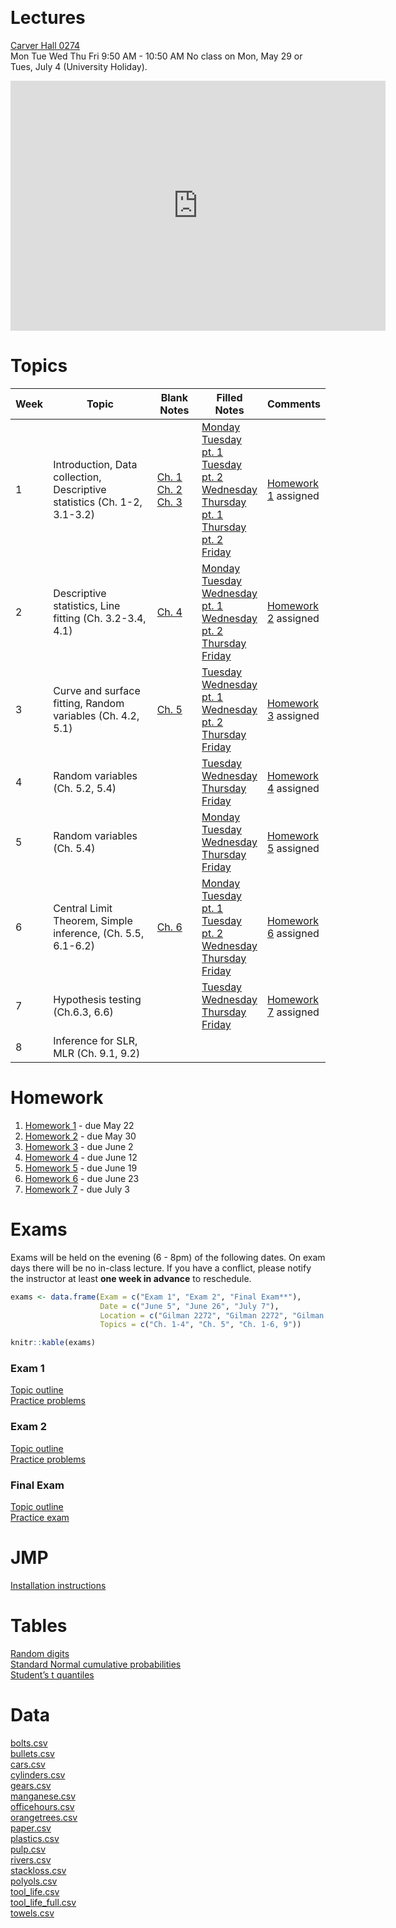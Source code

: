 <br/>

# Lectures

[Carver Hall 0274](http://www.fpm.iastate.edu/roomscheduling/room.asp?room_id=51)  
Mon Tue Wed Thu Fri 9:50 AM - 10:50 AM
No class on Mon, May 29 or Tues, July 4 (University Holiday).   

<iframe src="https://calendar.google.com/calendar/embed?src=iastate.edu_car6h4lm1hgecaiejjuehb3r1c%40group.calendar.google.com&amp;mode=WEEK&amp;height=600&amp;wkst=1&amp;bgcolor=%23FFFFFF&amp;ctz=America%2FChicago" style="border-width:0" width="600" height="400" frameborder="0" scrolling="no"></iframe>

# Topics

Week | Topic | Blank Notes | Filled Notes | Comments
--- | ---------------------- | -------- | -------- | -------- 
1  | Introduction, Data collection, Descriptive statistics (Ch. 1-2, 3.1-3.2) | [Ch. 1](notes/blank/01_introduction.pdf) <br/> [Ch. 2](notes/blank/02_collection.pdf) <br/> [Ch. 3](notes/blank/03_descriptive.pdf) | [Monday](notes/filled/05_15_2017_01.pdf) [Tuesday pt. 1](notes/filled/05_16_2017_01.pdf) <br/> [Tuesday pt. 2](notes/filled/05_16_2017_02.pdf) [Wednesday](notes/filled/05_17_2017_01.pdf) <br/> [Thursday pt. 1](notes/filled/05_18_2017_01.pdf) <br/> [Thursday pt. 2](notes/filled/05_18_2017_02.pdf) <br/> [Friday](notes/filled/05_19_2017_01.pdf) | [Homework 1](homework/01.pdf) assigned
2  | Descriptive statistics, Line fitting (Ch. 3.2-3.4, 4.1) | [Ch. 4](notes/blank/04_relationships.pdf) <br/> | [Monday](notes/filled/05_22_2017_01.pdf) <br/> [Tuesday](notes/filled/05_23_2017_01.pdf) <br/> [Wednesday pt. 1](notes/filled/05_24_2017_01.pdf) <br/> [Wednesday pt. 2](notes/filled/05_24_2017_02.pdf) <br/> [Thursday](notes/filled/05_25_2017_01.pdf) <br/> [Friday](notes/filled/05_26_2017_01.pdf)| [Homework 2](homework/02.pdf) assigned
3  | Curve and surface fitting, Random variables (Ch. 4.2, 5.1) | [Ch. 5](notes/blank/05_probability.pdf) <br/> | [Tuesday](notes/filled/05_30_2017_01.pdf) <br/> [Wednesday pt. 1](notes/filled/05_31_2017_01.pdf) <br/> [Wednesday pt. 2](notes/filled/05_31_2017_02.pdf) <br/> [Thursday](notes/filled/06_01_2017_01.pdf) <br/> [Friday](notes/filled/06_02_2017_01.pdf) <br/>| [Homework 3](homework/03.pdf) assigned
4  | Random variables (Ch. 5.2, 5.4) |  | [Tuesday](notes/filled/06_06_2017_01.pdf) <br/> [Wednesday](notes/filled/06_07_2017_01.pdf) <br/> [Thursday](notes/filled/06_08_2017_01.pdf) <br/> [Friday](notes/filled/06_09_2017_01.pdf) <br/> | [Homework 4](homework/04.pdf) assigned
5  | Random variables (Ch. 5.4) |  | [Monday](notes/filled/06_12_2017_01.pdf) <br/> [Tuesday](notes/filled/06_13_2017_01.pdf) <br/> [Wednesday](notes/filled/06_14_2017_01.pdf) <br/> [Thursday](notes/filled/06_15_2017_01.pdf) <br/> [Friday](notes/filled/06_16_2017_01.pdf) <br/>| [Homework 5](homework/05.pdf) assigned
6  | Central Limit Theorem, Simple inference, (Ch. 5.5, 6.1-6.2) | [Ch. 6](notes/blank/06_inference.pdf) <br/> | [Monday](notes/filled/06_19_2017_01.pdf) <br/> [Tuesday pt. 1](notes/filled/06_20_2017_01.pdf) <br/> [Tuesday pt. 2](notes/filled/06_20_2017_02.pdf) <br/> [Wednesday](notes/filled/06_21_2017_01.pdf) <br/>  [Thursday](notes/filled/06_22_2017_01.pdf) <br/> [Friday](notes/filled/06_23_2017_01.pdf) <br/> | [Homework 6](homework/06.pdf) assigned
7  | Hypothesis testing (Ch.6.3, 6.6) |  | [Tuesday](notes/filled/06_27_2017_01.pdf) <br/> [Wednesday](notes/filled/06_28_2017_01.pdf) <br/> [Thursday](notes/filled/06_29_2017_01.pdf) <br/> [Friday](notes/filled/06_30_2017_01.pdf) <br/> | [Homework 7](homework/07.pdf) assigned
8  | Inference for SLR, MLR (Ch. 9.1, 9.2) |  |  | 

# Homework

1. [Homework 1](homework/01.pdf) - due May 22
2. [Homework 2](homework/02.pdf) - due May 30
3. [Homework 3](homework/03.pdf) - due June 2
4. [Homework 4](homework/04.pdf) - due June 12
5. [Homework 5](homework/05.pdf) - due June 19
6. [Homework 6](homework/06.pdf) - due June 23
7. [Homework 7](homework/07.pdf) - due July 3 
<!--
8. [Homework 8](homework/08.pdf) - due July 7 
-->

# Exams

Exams will be held on the evening (6 - 8pm) of the following dates. On exam days there will be no in-class lecture. If you have a conflict, please notify the instructor at least **one week in advance** to reschedule.

```r
exams <- data.frame(Exam = c("Exam 1", "Exam 2", "Final Exam**"),
                    Date = c("June 5", "June 26", "July 7"),
                    Location = c("Gilman 2272", "Gilman 2272", "Gilman 2272"),
                    Topics = c("Ch. 1-4", "Ch. 5", "Ch. 1-6, 9"))

knitr::kable(exams)
```


### Exam 1

[Topic outline](exams/practice/exam_1_topics.pdf)  
[Practice problems](exams/practice/exam_1_practice.pdf)


### Exam 2

[Topic outline](exams/practice/exam_2_topics.pdf)  
[Practice problems](exams/practice/exam_2_practice.pdf)


### Final Exam

[Topic outline](exams/practice/exam_3_topics.pdf)  
[Practice exam](exams/practice/exam_3_practice.pdf)


# JMP

[Installation instructions](admin/jmp_install.pdf)

# Tables

[Random digits](tables/random-digits.pdf)  
[Standard Normal cumulative probabilities](tables/standard-normal.pdf)  
[Student's t quantiles](tables/t.pdf)


# Data
[bolts.csv](data/bolts.csv)  
[bullets.csv](data/bullets.csv)    
[cars.csv](data/cars.csv)   
[cylinders.csv](data/cylinders.csv)    
[gears.csv](data/gears.csv)  
[manganese.csv](data/manganese.csv)  
[officehours.csv](data/officehours.csv)  
[orangetrees.csv](data/orangetrees.csv)   
[paper.csv](data/paper.csv)  
[plastics.csv](data/plastics.csv)  
[pulp.csv](data/pulp.csv)  
[rivers.csv](data/rivers.csv)  
[stackloss.csv](data/stackloss.csv)  
[polyols.csv](data/polyols.csv)  
[tool_life.csv](data/tool_life.csv)  
[tool_life_full.csv](data/tool_life_full.csv)  
[towels.csv](data/towels.csv)

